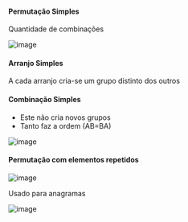 






#### Permutação Simples

Quantidade de combinações

![image](/image/image_470.png)








#### Arranjo Simples

A cada arranjo cria-se um grupo distinto dos outros








#### Combinação Simples

-   Este não cria novos grupos
-   Tanto faz a ordem (AB=BA)

![image](/image/image_471.png)








#### Permutação com elementos repetidos

![image](/image/image_472.png)

Usado para anagramas

![image](/image/image_473.png)


